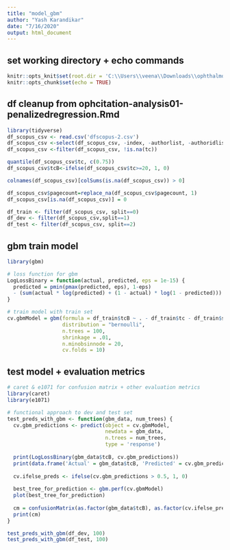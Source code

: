 ```yaml
---
title: "model_gbm"
author: "Yash Karandikar"
date: "7/16/2020"
output: html_document
---
```


## set working directory + echo commands
```r
knitr::opts_knit$set(root.dir = 'C:\\Users\\veena\\Downloads\\ophthalmologycitations-master')
knitr::opts_chunk$set(echo = TRUE)
```

## df cleanup from ophcitation-analysis01-penalizedregression.Rmd
```r
library(tidyverse)
df_scopus_csv <- read.csv('dfscopus-2.csv')
df_scopus_csv <-select(df_scopus_csv, -index, -authorlist, -authoridlist, -access.type)
df_scopus_csv <-filter(df_scopus_csv, !is.na(tc))

quantile(df_scopus_csv$tc, c(0.75))
df_scopus_csv$tcB<-ifelse(df_scopus_csv$tc>=20, 1, 0)

colnames(df_scopus_csv)[colSums(is.na(df_scopus_csv)) > 0]

df_scopus_csv$pagecount=replace_na(df_scopus_csv$pagecount, 1)
df_scopus_csv[is.na(df_scopus_csv)] = 0

df_train <- filter(df_scopus_csv, split==0)
df_dev <- filter(df_scopus_csv,split==1)
df_test <- filter(df_scopus_csv, split==2)
```

## gbm train model
```r
library(gbm)

# loss function for gbm
LogLossBinary = function(actual, predicted, eps = 1e-15) {  
  predicted = pmin(pmax(predicted, eps), 1-eps)  
  - (sum(actual * log(predicted) + (1 - actual) * log(1 - predicted))) / length(actual)
}

# train model with train set
cv.gbmModel = gbm(formula = df_train$tcB ~ . - df_train$tc - df_train$split - df_train$pagecount, data = df_train,
                  distribution = "bernoulli",
                  n.trees = 100,
                  shrinkage = .01,
                  n.minobsinnode = 20,
                  cv.folds = 10)
```

## test model + evaluation metrics
```r
# caret & e1071 for confusion matrix + other evaluation metrics
library(caret)
library(e1071)

# functional approach to dev and test set
test_preds_with_gbm <- function(gbm_data, num_trees) {
  cv.gbm_predictions <- predict(object = cv.gbmModel,
                                newdata = gbm_data,
                                n.trees = num_trees,
                                type = 'response')
  
  print(LogLossBinary(gbm_data$tcB, cv.gbm_predictions))
  print(data.frame('Actual' = gbm_data$tcB, 'Predicted' = cv.gbm_predictions))
  
  cv.ifelse_preds <- ifelse(cv.gbm_predictions > 0.5, 1, 0)
  
  best_tree_for_prediction <- gbm.perf(cv.gbmModel)
  plot(best_tree_for_prediction)
  
  cm = confusionMatrix(as.factor(gbm_data$tcB), as.factor(cv.ifelse_preds))
  print(cm)
}

test_preds_with_gbm(df_dev, 100)
test_preds_with_gbm(df_test, 100)
```
